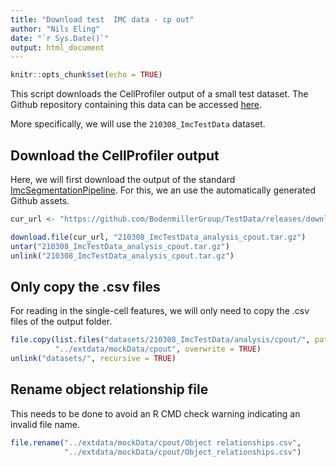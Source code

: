 ```yaml
---
title: "Download test  IMC data - cp out"
author: "Nils Eling"
date: "`r Sys.Date()`"
output: html_document
---
```


```r
knitr::opts_chunk$set(echo = TRUE)
```

This script downloads the CellProfiler output of a small test dataset.
The Github repository containing this data can be accessed [here](https://github.com/BodenmillerGroup/TestData).

More specifically, we will use the `210308_ImcTestData` dataset.

## Download the CellProfiler output

Here, we will first download the output of the standard [ImcSegmentationPipeline](https://github.com/BodenmillerGroup/ImcSegmentationPipeline).
For this, we an use the automatically generated Github assets.

```r
cur_url <- "https://github.com/BodenmillerGroup/TestData/releases/download/v1.0.6/210308_ImcTestData_analysis_cpout.tar.gz"

download.file(cur_url, "210308_ImcTestData_analysis_cpout.tar.gz")
untar("210308_ImcTestData_analysis_cpout.tar.gz")
unlink("210308_ImcTestData_analysis_cpout.tar.gz")
```

## Only copy the .csv files

For reading in the single-cell features, we will only need to copy the .csv files of the output folder. 

```r
file.copy(list.files("datasets/210308_ImcTestData/analysis/cpout/", pattern = ".csv$", full.names = TRUE),
          "../extdata/mockData/cpout", overwrite = TRUE)
unlink("datasets/", recursive = TRUE)
```

## Rename object relationship file

This needs to be done to avoid an R CMD check warning indicating an invalid file
name.

```r
file.rename("../extdata/mockData/cpout/Object relationships.csv",
            "../extdata/mockData/cpout/Object_relationships.csv")
```



